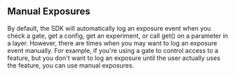 ## Manual Exposures

By default, the SDK will automatically log an exposure event when you check a gate, get a config, get an experiment, or call get() on a parameter in a layer. However, there are times when you may want to log an exposure event manually. For example, if you're using a gate to control access to a feature, but you don't want to log an exposure until the user actually uses the feature, you can use manual exposures.

